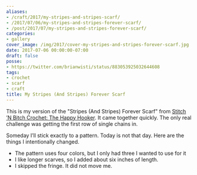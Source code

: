 ```yaml
---
aliases:
- /craft/2017/my-stripes-and-stripes-scarf/
- /2017/07/06/my-stripes-and-stripes-forever-scarf/
- /post/2017/07/my-stripes-and-stripes-forever-scarf/
categories:
- gallery
cover_image: /img/2017/cover-my-stripes-and-stripes-forever-scarf.jpg
date: 2017-07-06 00:00:00-07:00
draft: false
posse:
- https://twitter.com/brianwisti/status/883053925032644608
tags:
- crochet
- scarf
- craft
title: My Stripes (And Stripes) Forever Scarf
---
```


[Stitch ’N Bitch Crochet: The Happy Hooker]: https://www.goodreads.com/book/show/57512.Stitch_n_Bitch_Crochet

This is my version of the "Stripes (And Stripes) Forever Scarf" from [Stitch ’N
Bitch Crochet: The Happy Hooker][]. It came together quickly. The only real
challenge was getting the first row of single chains in.

Someday I’ll stick exactly to a pattern. Today is not that day. Here are the
things I intentionally changed.

* The pattern uses four colors, but I only had three I wanted to use for it
* I like longer scarves, so I added about six inches of length.
* I skipped the fringe. It did not move me.
